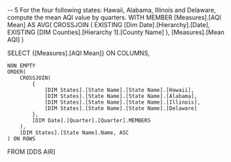 -- 5 For the four following states: Hawaii, Alabama, Illinois and Delaware, compute the mean AQI value by quarters.
WITH 
MEMBER [Measures].[AQI Mean] AS
    AVG(
		CROSSJOIN (
			EXISTING [Dim Date].[Hierarchy].[Date], 
			EXISTING [DIM Counties].[Hierarchy 1].[County Name]
		),
		[Measures].[Mean AQI]
    )

SELECT 
    {[Measures].[AQI Mean]} ON COLUMNS,
    
    NON EMPTY 
    ORDER(
        CROSSJOIN(
            {
                [DIM States].[State Name].[State Name].[Hawaii],
                [DIM States].[State Name].[State Name].[Alabama],
                [DIM States].[State Name].[State Name].[Illinois],
                [DIM States].[State Name].[State Name].[Delaware]
            },
            [DIM Date].[Quarter].[Quarter].MEMBERS
        ),
        [DIM States].[State Name].Name, ASC
    ) ON ROWS
FROM [DDS AIR]